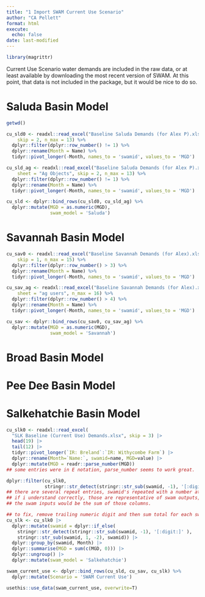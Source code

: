 ```yaml
---
title: "1 Import SWAM Current Use Scenario"
author: "CA Pellett"
format: html
execute: 
  echo: false
date: last-modified
---
```


```r
library(magrittr)

```

Current Use Scenario water demands are included in the raw data, or at least available by downloading the most recent version of SWAM. At this point, that data is not included in the package, but it would be nice to do so.

# Saluda Basin Model
```r
getwd()

cu_sld0 <- readxl::read_excel("Baseline Saluda Demands (for Alex P).xlsx", 
    skip = 2, n_max = 13) %>%
  dplyr::filter(dplyr::row_number() != 1) %>%
  dplyr::rename(Month = Name) %>%
  tidyr::pivot_longer(-Month, names_to = 'swamid', values_to = 'MGD')

cu_sld_ag <- readxl::read_excel("Baseline Saluda Demands (for Alex P).xlsx", 
    sheet = "Ag Objects", skip = 2, n_max = 13) %>%
  dplyr::filter(dplyr::row_number() != 1) %>%
  dplyr::rename(Month = Name) %>%
  tidyr::pivot_longer(-Month, names_to = 'swamid', values_to = 'MGD')

cu_sld <- dplyr::bind_rows(cu_sld0, cu_sld_ag) %>%
  dplyr::mutate(MGD = as.numeric(MGD),
                swam_model = 'Saluda')

```

# Savannah Basin Model
```r
cu_sav0 <- readxl::read_excel("Baseline Savannah Demands (for Alex).xlsx", 
    skip = 1, n_max = 15) %>%
  dplyr::filter(dplyr::row_number() > 3) %>%
  dplyr::rename(Month = Name) %>%
  tidyr::pivot_longer(-Month, names_to = 'swamid', values_to = 'MGD')

cu_sav_ag <- readxl::read_excel("Baseline Savannah Demands (for Alex).xlsx", 
    sheet = "ag users", n_max = 16) %>%
  dplyr::filter(dplyr::row_number() > 4) %>%
  dplyr::rename(Month = Name) %>%
  tidyr::pivot_longer(-Month, names_to = 'swamid', values_to = 'MGD')

cu_sav <- dplyr::bind_rows(cu_sav0, cu_sav_ag) %>%
  dplyr::mutate(MGD = as.numeric(MGD),
                swam_model = 'Savannah')
```


# Broad Basin Model


# Pee Dee Basin Model

# Salkehatchie Basin Model
```r
cu_slk0 <- readxl::read_excel(
  "SLK Baseline (Current Use) Demands.xlsx", skip = 3) |>
  head(19) |>
  tail(12) |>
  tidyr::pivot_longer(`IR: Breland`:`IR: Withycombe Farm`) |>
  dplyr::rename(Month=`Name:`, swamid=name, MGD=value) |>
  dplyr::mutate(MGD = readr::parse_number(MGD))
## some entries were in E notation, parse_number seems to work great.

dplyr::filter(cu_slk0,
              stringr::str_detect(stringr::str_sub(swamid, -1), '[:digit:]' ))
## there are several repeat entries, swamid's repeated with a number at the end.
## if i understand correctly, those are representative of swam outputs, where the demand would be divided.
## the swam inputs would be the sum of those columns.

## to fix, remove trailing numeric digit and then sum total for each swamid*month
cu_slk <- cu_slk0 |>
  dplyr::mutate(swamid = dplyr::if_else(
    stringr::str_detect(stringr::str_sub(swamid, -1), '[:digit:]' ),
    stringr::str_sub(swamid, 1, -2), swamid)) |>
  dplyr::group_by(swamid, Month) |>
  dplyr::summarise(MGD = sum(c(MGD, 0))) |>
  dplyr::ungroup() |>
  dplyr::mutate(swam_model = 'Salkehatchie')

```


```r
swam_current_use <- dplyr::bind_rows(cu_sld, cu_sav, cu_slk) %>%
  dplyr::mutate(Scenario = 'SWAM Current Use')

```


```r
usethis::use_data(swam_current_use, overwrite=T)

```